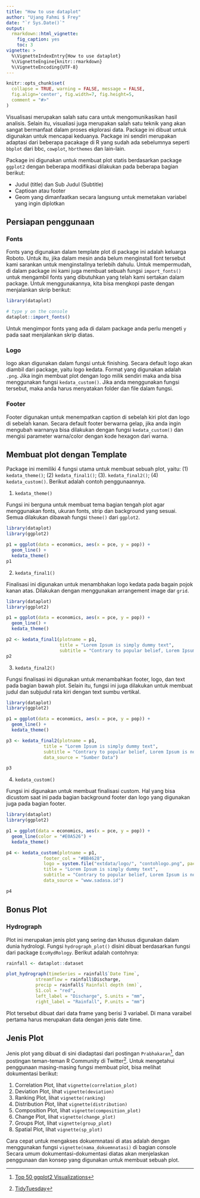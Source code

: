 ```yaml
---
title: "How to use dataplot"
author: "Ujang Fahmi $ Frey"
date: "`r Sys.Date()`"
output: 
  rmarkdown::html_vignette:
    fig_caption: yes
    toc: 3
vignette: >
  %\VignetteIndexEntry{How to use dataplot}
  %\VignetteEngine{knitr::rmarkdown}
  %\VignetteEncoding{UTF-8}
---
```


```r
knitr::opts_chunk$set(
  collapse = TRUE, warning = FALSE, message = FALSE, 
  fig.align='center', fig.width=7, fig.height=5,
  comment = "#>"
)
```

Visualisasi merupakan salah satu cara untuk mengomunikasikan hasil analisis. Selain itu, visualiasi juga merupakan salah satu teknik yang akan sangat bermanfaat dalam proses ekplorasi data. Package ini dibuat untuk digunakan untuk mencapai keduanya. Package ini sendiri merupakan adaptasi dari beberapa pacakage di R yang sudah ada sebelumnya seperti `bbplot` dari bbc, `cowplot`, `hbrthemes` dan lain-lain. 

Package ini digunakan untuk membuat plot statis berdasarkan package `ggplot2` dengan beberapa modifikasi dilakukan pada beberapa bagian berikut:

- Judul (title) dan Sub Judul (Subtitle)
- Captioan atau footer
- Geom yang dimanfaatkan secara langsung untuk memetakan variabel yang ingin diplotkan

## Persiapan penggunaan
### Fonts

Fonts yang digunakan dalam template plot di package ini adalah keluarga Roboto. Untuk itu, jika dalam mesin anda belum menginstall font tersebut kami sarankan untuk menginstallnya terlebih dahulu. Untuk mempermudah, di dalam package ini kami juga membuat sebuah fungsi `import_fonts()` untuk mengambil fonts yang dibutuhkan yang telah kami sertakan dalam package. Untuk menggunakannya, kita bisa mengkopi paste dengan menjalankan skrip berikut: 

```r
library(dataplot)

# type y on the console
dataplot::import_fonts()
```

Untuk mengimpor fonts yang ada di dalam package anda perlu mengeti `y` pada saat menjalankan skrip diatas. 

### Logo

logo akan digunakan dalam fungsi untuk finishing. Secara default logo akan diambil dari package, yaitu logo kedata. Format yang digunakan adalah `.png`. Jika ingin membuat plot dengan logo milik sendiri maka anda bisa menggunakan fungsi `kedata_custom()`. Jika anda menggunakan fungsi tersebut, maka anda harus menyatakan folder dan file dalam fungsi. 

### Footer

Footer digunakan untuk menempatkan caption di sebelah kiri plot dan logo di sebelah kanan. Secara default footer berwarna gelap, jika anda ingin mengubah warnanya bisa dilakukan dengan fungsi `kedata_custom()` dan mengisi parameter warna/color dengan kode hexagon dari warna. 

## Membuat plot dengan Template

Package ini memiliki 4 fungsi utama untuk membuat sebuah plot, yaitu: (1) `kedata_theme()`; (2) `kedata_final1()`; (3). `kedata_final2()`; (4) `kedata_custom()`. Berikut adalah contoh penggunaannya. 

1. `kedata_theme()`

Fungsi ini berguna untuk membuat tema bagian tengah plot agar menggunakan fonts, ukuran fonts, strip dan background yang sesuai. Semua dilakukan dibawah fungsi `theme()` dari `ggplot2`.

```r
library(dataplot)
library(ggplot2)

p1 = ggplot(data = economics, aes(x = pce, y = pop)) +
  geom_line() +
  kedata_theme()
p1
```

2. `kedata_final1()`

Finalisasi ini digunakan untuk menambhakan logo kedata pada bagain pojok kanan atas. Dilakukan dengan menggunakan arrangement image dar `grid`.

```r
library(dataplot)
library(ggplot2)

p1 = ggplot(data = economics, aes(x = pce, y = pop)) +
  geom_line() +
  kedata_theme()

p2 <- kedata_final1(plotname = p1, 
                    title = "Lorem Ipsum is simply dummy text", 
                    subtitle = "Contrary to popular belief, Lorem Ipsum is not simply random text")
p2
```

3. `kedata_final2()`

Fungsi finalisasi ini digunakan untuk menambahkan footer, logo, dan text pada bagian bawah plot. Selain itu, fungsi ini juga dilakukan untuk membuat judul dan subjudul rata kiri dengan text sumbu vertikal. 

```r
library(dataplot)
library(ggplot2)

p1 = ggplot(data = economics, aes(x = pce, y = pop)) +
  geom_line() +
  kedata_theme()

p3 <- kedata_final2(plotname = p1,
              title = "Lorem Ipsum is simply dummy text",
              subtitle = "Contrary to popular belief, Lorem Ipsum is not simply random text",
              data_source = "Sumber Data")

p3
```

4. `kedata_custom()`

Fungsi ini digunakan untuk membuat finalisasi custom. Hal yang bisa dicustom saat ini pada bagian background footer dan logo yang digunakan juga pada bagian footer. 

```r
library(dataplot)
library(ggplot2)

p1 = ggplot(data = economics, aes(x = pce, y = pop)) +
  geom_line(color = "#E0A526") +
  kedata_theme()

p4 <- kedata_custom(plotname = p1,
              footer_col = "#BB4628",
              logo = system.file("extdata/logo/", "contohlogo.png", package = "dataplot"),
              title = "Lorem Ipsum is simply dummy text",
              subtitle = "Contrary to popular belief, Lorem Ipsum is not simply random text",
              data_source = "www.sadasa.id")

p4
```

## Bonus Plot 

### Hydrograph
 
Plot ini merupakan jenis plot yang sering dan khusus digunakan dalam dunia hydrologi. Fungsi `hydrograph_plot()` disini dibuat berdasarkan fungsi dari package `EcoHydRology`. Berikut adalah contohnya:

```r
rainfall <- dataplot::dataset

plot_hydrograph(timeSeries = rainfall$`Date Time`,
           streamflow = rainfall$Discharge,
           precip = rainfall$`Rainfall depth (mm)`,
           S1.col = "red",
           left_label = "Discharge", S.units = "mm",
           right_label = "Rainfall", P.units = "mm")
```

Plot tersebut dibuat dari data frame yang berisi 3 variabel. Di mana varaibel pertama harus merupakan data dengan jenis date time. 

## Jenis Plot

Jenis plot yang dibuat di sini diadaptasi dari postingan `Prabhakaran`^[[Top 50 ggplot2 Visualizations](http://r-statistics.co/Complete-Ggplot2-Tutorial-Part2-Customizing-Theme-With-R-Code.htmlex)], dan postingan teman-teman R Community di Twitter^[[TidyTuesday](https://twitter.com/search?q=%23TidyTuseday&src=typed_query)]. Untuk mengetahui penggunaan masing-masing fungsi membuat plot, bisa melihat dokumentasi berikut:

1. Correlation Plot, lihat `vignette(correlation_plot)` 
2. Deviation Plot, lihat `vignette(deviation)`
3. Ranking Plot, lihat `vignette(ranking)`
4. Distribution Plot, lihat `vignette(distribution)`
5. Composition Plot, lihat `vignette(composition_plot)`
6. Change Plot, lihat `vignette(change_plot)`
7. Groups Plot, lihat `vignette(group_plot)`
8. Spatial Plot, lihat `vignette(sp_plot)`

Cara cepat untuk mengakses dokuemnatasi di atas adalah dengan menggunakan fungsi `vignette(nama_dokuemnatasi)` di bagian console Secara umum dokumentasi-dokumentasi diatas akan menjelaskan penggunaan dan konsep yang digunakan untuk membuat sebuah plot.
